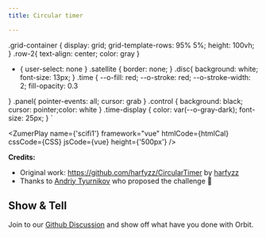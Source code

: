 ```yaml
---
title: Circular timer

---
```




.grid-container {
    display: grid;
    grid-template-rows: 95% 5%;
    height: 100vh;
}
.row-2{
text-align: center;
color: gray
}
* {
  user-select: none
}
.satellite {
  border: none;
}
.disc{
background: white; font-size: 13px;
}
.time {
--o-fill: red; --o-stroke: red; --o-stroke-width: 2; fill-opacity: 0.3
      
}
.panel{
  pointer-events: all; cursor: grab
}
.control {
  background: black; cursor: pointer;color: white
}
.time-display {
 color: var(--o-gray-dark);
 font-size: 25px;
}
`




<ZumerPlay name={'scifi1'}  framework="vue" htmlCode={htmlCal}  cssCode={CSS} jsCode={vue}  height={'500px'} />

**Credits:** 

- Original work: https://github.com/harfyzz/CircularTimer  by [harfyzz](https://github.com/harfyzz)
- Thanks to [Andriy Tyurnikov](https://github.com/andriytyurnikov) who proposed the challenge 🙌


## Show & Tell

Join to our [Github Discussion](https://github.com/zumerlab/orbit/discussions/15)  and show off what have you done with Orbit.


